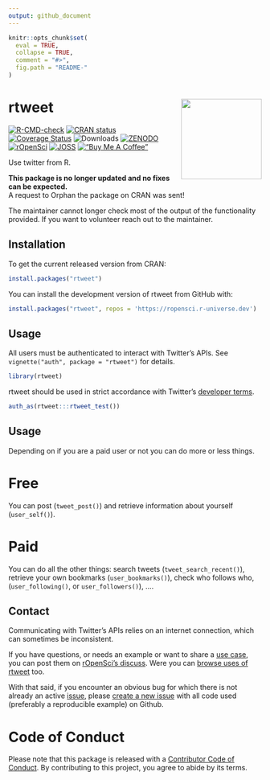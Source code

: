 ```yaml
---
output: github_document
---
```


<!-- README.md is generated from README.Rmd. Please edit that file -->

```r
knitr::opts_chunk$set(
  eval = TRUE,
  collapse = TRUE,
  comment = "#>",
  fig.path = "README-"
)
```

# rtweet <img src="man/figures/logo.png" width="160px" align="right" />

<!-- badges: start -->
[![R-CMD-check](https://github.com/ropensci/rtweet/actions/workflows/R-CMD-check.yaml/badge.svg)](https://github.com/ropensci/rtweet/actions/workflows/R-CMD-check.yaml)
[![CRAN status](https://www.r-pkg.org/badges/version/rtweet)](https://cran.r-project.org/package=rtweet)
[![Coverage Status](https://codecov.io/gh/ropensci/rtweet/branch/master/graph/badge.svg)](https://app.codecov.io/gh/ropensci/rtweet?branch=master)
![Downloads](https://cranlogs.r-pkg.org/badges/rtweet)
[![ZENODO](https://zenodo.org/badge/64161359.svg)](https://zenodo.org/badge/latestdoi/64161359)
[![rOpenSci](https://badges.ropensci.org/302_status.svg)](https://github.com/ropensci/software-review/issues/302)
[![JOSS](https://joss.theoj.org/papers/10.21105/joss.01829/status.svg)](https://doi.org/10.21105/joss.01829)
[!["Buy Me A Coffee"](https://www.buymeacoffee.com/assets/img/custom_images/orange_img.png)](https://www.buymeacoffee.com/llrs)

<!-- badges: end -->

Use twitter from R. 

**This package is no longer updated and no fixes can be expected.**  
A request to Orphan the package on CRAN was sent!

The maintainer cannot longer check most of the output of the functionality provided. 
If you want to volunteer reach out to the maintainer. 

## Installation

To get the current released version from CRAN:

```r
install.packages("rtweet")
```

You can install the development version of rtweet from GitHub with:

```r
install.packages("rtweet", repos = 'https://ropensci.r-universe.dev')
```


## Usage

All users must be authenticated to interact with Twitter's APIs. 
See `vignette("auth", package = "rtweet")` for details.

```r
library(rtweet)
```

rtweet should be used in strict accordance with Twitter's [developer  terms](https://developer.twitter.com/en/developer-terms/more-on-restricted-use-cases).

```r
auth_as(rtweet:::rtweet_test())
```

## Usage

Depending on if you are a paid user or not you can do more or less things.

# Free

You can post (`tweet_post()`) and retrieve information about yourself (`user_self()`). 

# Paid

You can do all the other things: search tweets (`tweet_search_recent()`), retrieve your own bookmarks (`user_bookmarks()`), check who follows who, (`user_following()`, or `user_followers()`), ....

## Contact

Communicating with Twitter's APIs relies on an internet connection, which can sometimes be inconsistent. 

If you have questions, or needs an example or want to share a [use case](https://ropensci.org/usecases/), you can post them on [rOpenSci's discuss](https://discuss.ropensci.org/). 
Were you can [browse uses of rtweet](https://discuss.ropensci.org/tags/c/usecases/10/rtweet) too.

With that said, if you encounter an obvious bug for which there is not already an active [issue](https://github.com/ropensci/rtweet/issues), please [create a new issue](https://github.com/ropensci/rtweet/issues/new) with all code used (preferably a reproducible example) on Github.


# Code of Conduct

Please note that this package is released with a [Contributor
Code of Conduct](https://ropensci.org/code-of-conduct/). 
By contributing to this project, you agree to abide by its terms.
